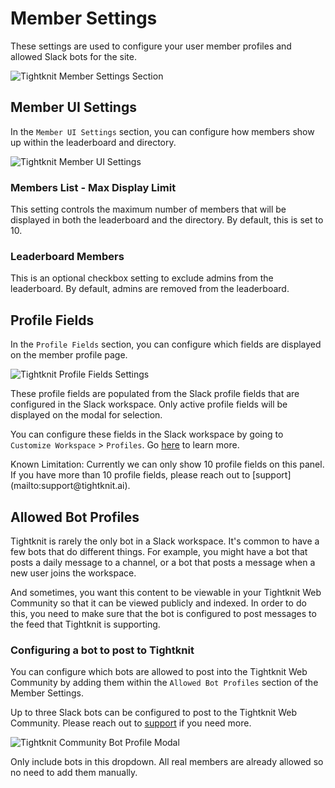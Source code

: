 
# Member Settings

These settings are used to configure your user member profiles and allowed Slack bots for the site.

![Tightknit Member Settings Section](/MemberSettings.png)

## Member UI Settings

In the `Member UI Settings` section, you can configure how members show up within the leaderboard and directory.

![Tightknit Member UI Settings](/MemberSettingsModal.png)

### Members List - Max Display Limit

This setting controls the maximum number of members that will be displayed in both the leaderboard and the directory. By default, this is set to 10.

### Leaderboard Members

This is an optional checkbox setting to exclude admins from the leaderboard. By default, admins are removed from the leaderboard.

## Profile Fields

In the `Profile Fields` section, you can configure which fields are displayed on the member profile page.

![Tightknit Profile Fields Settings](/MemberProfileModal.png)

These profile fields are populated from the Slack profile fields that are configured in the Slack workspace.
Only active profile fields will be displayed on the modal for selection.

You can configure these fields in the Slack workspace by going to `Customize Workspace` > `Profiles`.
Go [here](https://slack.com/help/articles/212281478-Customize-member-profiles) to learn more.

<Callout type="warning" emoji="ℹ️">
  Known Limitation: Currently we can only show 10 profile fields on this panel.
  If you have more than 10 profile fields, please reach out to
  [support](mailto:support@tightknit.ai).
</Callout>

## Allowed Bot Profiles

Tightknit is rarely the only bot in a Slack workspace. It's common to have a few bots that do different things.
For example, you might have a bot that posts a daily message to a channel, or a bot that posts a message when a new user joins the workspace.

And sometimes, you want this content to be viewable in your Tightknit Web Community so that it can be viewed publicly and indexed.
In order to do this, you need to make sure that the bot is configured to post messages to the feed that Tightknit is supporting.

### Configuring a bot to post to Tightknit

You can configure which bots are allowed to post into the Tightknit Web Community by adding them within the `Allowed Bot Profiles` section of the Member Settings.

Up to three Slack bots can be configured to post to the Tightknit Web Community. Please reach out to [support](mailto:support@tightknit.ai) if you need more.

![Tightknit Community Bot Profile Modal](/CommunityBotProfileModal.png)

<Callout type="info" emoji="ℹ️">
  Only include bots in this dropdown. All real members are already allowed so no
  need to add them manually.
</Callout>
